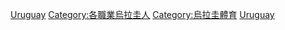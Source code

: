 {{Commonscat|Sportspeople from Uruguay}}

[[Category:各国运动员|Uruguay]]
[[Category:各職業烏拉圭人|Category:各職業烏拉圭人]]
[[Category:烏拉圭體育|Category:烏拉圭體育]]
[[Category:南美洲运动员|Uruguay]]